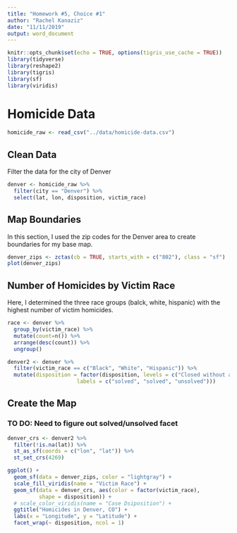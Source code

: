 ```yaml
---
title: "Homework #5, Choice #1"
author: "Rachel Kanaziz"
date: "11/11/2019"
output: word_document
---
```


```r
knitr::opts_chunk$set(echo = TRUE, options(tigris_use_cache = TRUE))
library(tidyverse)
library(reshape2)
library(tigris)
library(sf)
library(viridis)
```

# Homicide Data

```r
homicide_raw <- read_csv("../data/homicide-data.csv")
```

## Clean Data
Filter the data for the city of Denver

```r
denver <- homicide_raw %>% 
  filter(city == "Denver") %>% 
  select(lat, lon, disposition, victim_race)
```

## Map Boundaries

In this section, I used the zip codes for the Denver area to create boundaries for my base map. 

```r
denver_zips <- zctas(cb = TRUE, starts_with = c("802"), class = "sf")
plot(denver_zips)
```

## Number of Homicides by Victim Race

Here, I determined the three race groups (balck, white, hispanic) with the highest number of victim homicides. 

``` r
race <- denver %>% 
  group_by(victim_race) %>% 
  mutate(count=n()) %>% 
  arrange(desc(count)) %>% 
  ungroup()

denver2 <- denver %>%
  filter(victim_race == c("Black", "White", "Hispanic")) %>% 
  mutate(disposition = factor(disposition, levels = c("Closed without arrest", "Closed by arrest", "Open/No arrest"), 
                      labels = c("solved", "solved", "unsolved")))
```


## Create the Map

### TO DO: Need to figure out solved/unsolved facet

```r
denver_crs <- denver2 %>% 
  filter(!is.na(lat)) %>% 
  st_as_sf(coords = c("lon", "lat")) %>% 
  st_set_crs(4269)

ggplot() + 
  geom_sf(data = denver_zips, color = "lightgray") + 
  scale_fill_viridis(name = "Victim Race") +
  geom_sf(data = denver_crs, aes(color = factor(victim_race), 
          shape = disposition)) +
  # scale_color_viridis(name = "Case Dsiposition") +
  ggtitle("Homicides in Denver, CO") +
  labs(x = "Longitude", y = "Latitude") +
  facet_wrap(~ disposition, ncol = 1)
```
